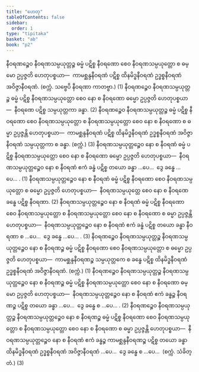 ```yaml
---
title: "ဟေတု"
tableOfContents: false
sidebar:
  order: 1
type: "tipitaka"
basket: "ab"
book: "p2"
---
```



<DynamicBreadcrumb />

<Division number="92" book="p2" e="ch" v="38" p="243">

<Paragraph number="2089" book="p2">
နီဝရဏဉ္စေဝ နီဝရဏသမ္ပယုတ္တဉ္စ ဓမ္မံ ပဋိစ္စ နီဝရဏော စေဝ နီဝရဏသမ္ပယုတ္တော စ ဓမ္မော ဥပ္ပဇ္ဇတိ ဟေတုပစ္စယာ—  ကာမစ္ဆန္ဒနီဝရဏံ ပဋိစ္စ ထိနမိဒ္ဓနီဝရဏံ ဥဒ္ဓစ္စနီဝရဏံ အဝိဇ္ဇာနီဝရဏံ. (စက္ကံ. သဗ္ဗေပိ နီဝရဏာ ကာတဗ္ဗာ.) (1)
</Paragraph>

<Paragraph number="2090" book="p2">
နီဝရဏဉ္စေဝ နီဝရဏသမ္ပယုတ္တဉ္စ ဓမ္မံ ပဋိစ္စ နီဝရဏသမ္ပယုတ္တော စေဝ နော စ နီဝရဏော ဓမ္မော ဥပ္ပဇ္ဇတိ ဟေတုပစ္စယာ—  နီဝရဏေ ပဋိစ္စ သမ္ပယုတ္တကာ ခန္ဓာ. (2)
</Paragraph>

<Paragraph number="2091" book="p2">
နီဝရဏဉ္စေဝ နီဝရဏသမ္ပယုတ္တဉ္စ ဓမ္မံ ပဋိစ္စ နီဝရဏော စေဝ နီဝရဏသမ္ပယုတ္တော စ နီဝရဏသမ္ပယုတ္တော စေဝ နော စ နီဝရဏော စ ဓမ္မာ ဥပ္ပဇ္ဇန္တိ ဟေတုပစ္စယာ—  ကာမစ္ဆန္ဒနီဝရဏံ ပဋိစ္စ ထိနမိဒ္ဓနီဝရဏံ ဥဒ္ဓစ္စနီဝရဏံ အဝိဇ္ဇာနီဝရဏံ သမ္ပယုတ္တကာ စ ခန္ဓာ. (စက္ကံ.) (3)
</Paragraph>

</Division>
<Division number="93" book="p2" e="ch" v="38" p="243">

<Paragraph number="2092" book="p2">
နီဝရဏသမ္ပယုတ္တဉ္စေဝ နော စ နီဝရဏံ ဓမ္မံ ပဋိစ္စ နီဝရဏသမ္ပယုတ္တော စေဝ နော စ နီဝရဏော ဓမ္မော ဥပ္ပဇ္ဇတိ ဟေတုပစ္စယာ—  နီဝရဏသမ္ပယုတ္တဉ္စေဝ နော စ နီဝရဏံ ဧကံ ခန္ဓံ ပဋိစ္စ တယော ခန္ဓာ …ပေ…  ဒွေ ခန္ဓေ …ပေ… . (1)
</Paragraph>

<Paragraph number="2093" book="p2">
နီဝရဏသမ္ပယုတ္တဉ္စေဝ နော စ နီဝရဏံ ဓမ္မံ ပဋိစ္စ နီဝရဏော စေဝ နီဝရဏသမ္ပယုတ္တော စ ဓမ္မော ဥပ္ပဇ္ဇတိ ဟေတုပစ္စယာ—  နီဝရဏသမ္ပယုတ္တေ စေဝ နော စ နီဝရဏေ ခန္ဓေ ပဋိစ္စ နီဝရဏာ. (2)
</Paragraph>

<Paragraph number="2094" book="p2">
နီဝရဏသမ္ပယုတ္တဉ္စေဝ နော စ နီဝရဏံ ဓမ္မံ ပဋိစ္စ နီဝရဏော စေဝ နီဝရဏသမ္ပယုတ္တော စ နီဝရဏသမ္ပယုတ္တော စေဝ နော စ နီဝရဏော စ ဓမ္မာ ဥပ္ပဇ္ဇန္တိ ဟေတုပစ္စယာ—  နီဝရဏသမ္ပယုတ္တဉ္စေဝ နော စ နီဝရဏံ ဧကံ ခန္ဓံ ပဋိစ္စ တယော ခန္ဓာ နီဝရဏာ စ …ပေ…  ဒွေ ခန္ဓေ …ပေ… . (3)
</Paragraph>

</Division>
<Division number="94" book="p2" e="ch" v="38" p="244">

<Paragraph number="2095" book="p2">
နီဝရဏဉ္စေဝ နီဝရဏသမ္ပယုတ္တဉ္စ နီဝရဏသမ္ပယုတ္တဉ္စေဝ နော စ နီဝရဏဉ္စ ဓမ္မံ ပဋိစ္စ နီဝရဏော စေဝ နီဝရဏသမ္ပယုတ္တော စ ဓမ္မော ဥပ္ပဇ္ဇတိ ဟေတုပစ္စယာ—  ကာမစ္ဆန္ဒနီဝရဏဉ္စ သမ္ပယုတ္တကေ စ ခန္ဓေ ပဋိစ္စ ထိနမိဒ္ဓနီဝရဏံ ဥဒ္ဓစ္စနီဝရဏံ အဝိဇ္ဇာနီဝရဏံ. (စက္ကံ.) (1)
</Paragraph>

<Paragraph number="2096" book="p2">
နီဝရဏဉ္စေဝ နီဝရဏသမ္ပယုတ္တဉ္စ နီဝရဏသမ္ပယုတ္တဉ္စေဝ နော စ နီဝရဏဉ္စ ဓမ္မံ ပဋိစ္စ နီဝရဏသမ္ပယုတ္တော စေဝ နော စ နီဝရဏော ဓမ္မော ဥပ္ပဇ္ဇတိ ဟေတုပစ္စယာ—  နီဝရဏသမ္ပယုတ္တဉ္စေဝ နော စ နီဝရဏံ ဧကံ ခန္ဓဉ္စ နီဝရဏဉ္စ ပဋိစ္စ တယော ခန္ဓာ …ပေ…  ဒွေ ခန္ဓေ စ …ပေ… . (2)
</Paragraph>

<Paragraph number="2097" book="p2">
နီဝရဏဉ္စေဝ နီဝရဏသမ္ပယုတ္တဉ္စ နီဝရဏသမ္ပယုတ္တဉ္စေဝ နော စ နီဝရဏဉ္စ ဓမ္မံ ပဋိစ္စ နီဝရဏော စေဝ နီဝရဏသမ္ပယုတ္တော စ နီဝရဏသမ္ပယုတ္တော စေဝ နော စ နီဝရဏော စ ဓမ္မာ ဥပ္ပဇ္ဇန္တိ ဟေတုပစ္စယာ—  နီဝရဏသမ္ပယုတ္တဉ္စေဝ နော စ နီဝရဏံ ဧကံ ခန္ဓဉ္စ ကာမစ္ဆန္ဒနီဝရဏဉ္စ ပဋိစ္စ တယော ခန္ဓာ ထိနမိဒ္ဓနီဝရဏံ ဥဒ္ဓစ္စနီဝရဏံ အဝိဇ္ဇာနီဝရဏံ …ပေ…  ဒွေ ခန္ဓေ စ …ပေ…  (စက္ကံ. သံခိတ္တံ.) (3)
</Paragraph>
</Division>